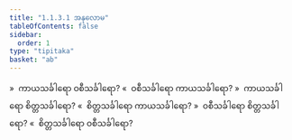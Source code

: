 ```yaml
---
title: "1.1.3.1 အနုလောမ"
tableOfContents: false
sidebar:
  order: 1
type: "tipitaka"
basket: "ab"
---
```



<DynamicBreadcrumb />

<Division number="6">

<Paragraph number="39">
»  ကာယသင်္ခါရော ဝစီသင်္ခါရော?
</Paragraph>

<Paragraph number="40">
«  ဝစီသင်္ခါရော ကာယသင်္ခါရော?
</Paragraph>

<Paragraph number="41">
»  ကာယသင်္ခါရော စိတ္တသင်္ခါရော?
</Paragraph>

<Paragraph number="42">
«  စိတ္တသင်္ခါရော ကာယသင်္ခါရော?
</Paragraph>

<Paragraph number="43">
»  ဝစီသင်္ခါရော စိတ္တသင်္ခါရော?
</Paragraph>

<Paragraph number="44">
«  စိတ္တသင်္ခါရော ဝစီသင်္ခါရော?
</Paragraph>
</Division>